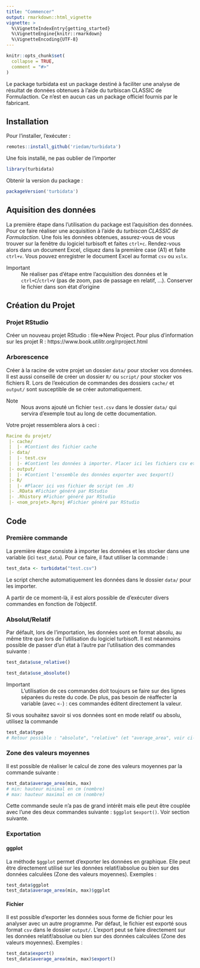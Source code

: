 ```yaml
---
title: "Commencer"
output: rmarkdown::html_vignette
vignette: >
  %\VignetteIndexEntry{getting_started}
  %\VignetteEngine{knitr::rmarkdown}
  %\VignetteEncoding{UTF-8}
---
```


```r
knitr::opts_chunk$set(
  collapse = TRUE,
  comment = "#>"
)
```
Le package turbidata est un package destiné à faciliter une analyse de résultat de données obtenues à l'aide du turbiscan CLASSIC de Formulaction. Ce n'est en aucun cas un package officiel fournis par le fabricant.

## Installation
Pour l'installer, l'exécuter :
```r
remotes::install_github('riedam/turbidata')
```
Une fois installé, ne pas oublier de l'importer
```r
library(turbidata)
```
Obtenir la version du package :
```r
packageVersion('turbidata')
```

## Aquisition des données
La première étape dans l'utilisation du package est l'aquisition des données. Pour ce faire réaliser une acquisition à l'aide du *turbiscan CLASSIC de Formulaction*. Une fois les données obtenues, assurez-vous de vous trouver sur la fenêtre du logiciel turbisoft et faites `ctrl+c`. Rendez-vous alors dans un document Excel, cliquez dans la première case (A1) et faite `ctrl+v`. Vous pouvez enregistrer le document Excel au format `csv` ou `xslx`.

Important
  : Ne réaliser pas d'étape entre l'acquisition des données et le `ctrl+C`/`ctrl+V` (pas de zoom, pas de passage en relatif, ...). Conserver le fichier dans son état d'origine
  
## Création du Projet
### Projet RStudio
Créer un nouveau projet RStudio : file=>New Project. 
Pour plus d'information sur les projet R : 
https://www.book.utilitr.org/rproject.html


### Arborescence
Créer à la racine de votre projet un dossier `data/` pour stocker vos données.
Il est aussi conseillé de créer un dossier `R/` ou `script/` pour stocker vos fichiers R.
Lors de l'exécution de commandes des dossiers `cache/` et `output/` sont susceptible de se créer automatiquement.

Note
  : Nous avons ajouté un fichier `test.csv` dans le dossier `data/` qui servira d'exemple tout au long de cette documentation.

Votre projet ressemblera alors à ceci :
```yml
Racine du projet/
 |- cache/
 |  |- #Contient des fichier cache
 |- data/
 |  |- test.csv
 |  |- #Contient les données à importer. Placer ici les fichiers csv et xlsx
 |- output/
 |  |- #Contient l'ensemble des données exporter avec $export()
 |- R/
 |  |- #Placer ici vos fichier de script (en .R)
 |- .RData #Fichier généré par RStudio
 |- .Rhistory #Fichier généré par RStudio
 |- <nom_projet>.Rproj #Fichier généré par RStudio

```

## Code
### Première commande
La première étape consiste à importer les données et les stocker dans une variable (ici `test_data`). Pour ce faire, il faut utiliser la commande :
```r
test_data <- turbidata("test.csv")
```
Le script cherche automatiquement les données dans le dossier `data/` pour les importer.

A partir de ce moment-là, il est alors possible de d'exécuter divers commandes en fonction de l'objectif.

### Absolut/Relatif
Par défault, lors de l'importation, les données sont en format absolu, au même titre que lors de l'utilisation du logiciel turbisoft. Il est néanmoins possible de passer d'un état à l'autre par l'utilisation des commandes suivante :
```r
test_data$use_relative()

test_data$use_absolute()
```
Important
  : L'utilisation de ces commandes doit toujours se faire sur des lignes séparées du reste du code. De plus, pas besoin de réaffecter la variable (avec `<-`) : ces commandes éditent directement la valeur.

Si vous souhaitez savoir si vos données sont en mode relatif ou absolu, utilisez la commande
```r
test_data$type
# Retour possible : "absolute", "relative" (et "average_area", voir ci-dessous) 
```

### Zone des valeurs moyennes 
Il est possible de réaliser le calcul de zone des valeurs moyennes par la commande suivante :
```r
test_data$average_area(min, max)
# min: hauteur minimal en cm (nombre)
# max: hauteur maximal en cm (nombre)
```
Cette commande seule n'a pas de grand intérêt mais elle peut être couplée avec l'une des deux commandes suivante : `$ggplot` `$export()`. Voir section suivante.


### Exportation
#### ggplot
La méthode `$ggplot` permet d'exporter les données en graphique. Elle peut être directement utilisé sur les données relatif/absolue ou bien sur des données calculées (Zone des valeurs moyennes). Exemples :
```r
test_data$ggplot
test_data$average_area(min, max)$ggplot
```

#### Fichier
Il est possible d'exporter les données sous forme de fichier pour les analyser avec un autre programme. Par défaut, le fichier est exporté sous format `csv` dans le dossier `output/`. L'export peut se faire directement sur les données relatif/absolue ou bien sur des données calculées (Zone des valeurs moyennes). Exemples :
```r
test_data$export()
test_data$average_area(min, max)$export()
```
